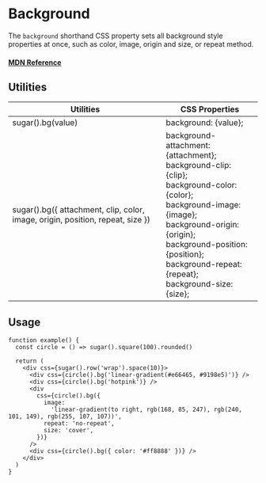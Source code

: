 # Background

The `background` shorthand CSS property sets all background style properties at once, such as color, image, origin and size, or repeat method.

#### [MDN Reference](https://developer.mozilla.org/docs/Web/CSS/background)

## Utilities

| Utilities                                                                      | CSS Properties                                                                                                                                                                                                                                                           |
| ------------------------------------------------------------------------------ | ------------------------------------------------------------------------------------------------------------------------------------------------------------------------------------------------------------------------------------------------------------------------ |
| sugar().bg(value)                                                              | background: {value};<br/>                                                                                                                                                                                                                                                |
| sugar().bg({ attachment, clip, color, image, origin, position, repeat, size }) | background-attachment: {attachment};<br/>background-clip: {clip};<br/>background-color: {color};<br/>background-image: {image};<br/>background-origin: {origin};<br/>background-position: {position};<br/>background-repeat: {repeat};<br/>background-size: {size};<br/> |

## Usage

```tsx live
function example() {
  const circle = () => sugar().square(100).rounded()

  return (
    <div css={sugar().row('wrap').space(10)}>
      <div css={circle().bg('linear-gradient(#e66465, #9198e5)')} />
      <div css={circle().bg('hotpink')} />
      <div
        css={circle().bg({
          image:
            'linear-gradient(to right, rgb(168, 85, 247), rgb(240, 101, 149), rgb(255, 107, 107))',
          repeat: 'no-repeat',
          size: 'cover',
        })}
      />
      <div css={circle().bg({ color: '#ff8888' })} />
    </div>
  )
}
```
